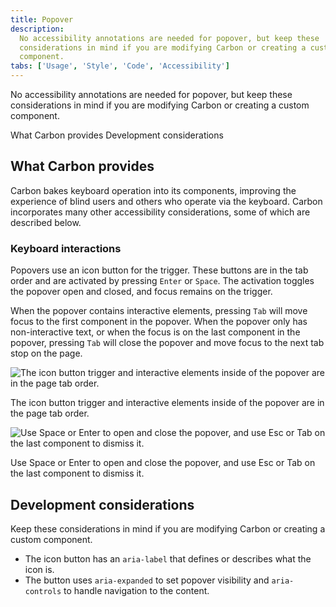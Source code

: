```yaml
---
title: Popover
description:
  No accessibility annotations are needed for popover, but keep these
  considerations in mind if you are modifying Carbon or creating a custom
  component.
tabs: ['Usage', 'Style', 'Code', 'Accessibility']
---
```




<PageDescription>

No accessibility annotations are needed for popover, but keep these
considerations in mind if you are modifying Carbon or creating a custom
component.

</PageDescription>

<AnchorLinks>
  <AnchorLink>What Carbon provides</AnchorLink>
  <AnchorLink>Development considerations</AnchorLink>
</AnchorLinks>

## What Carbon provides

Carbon bakes keyboard operation into its components, improving the experience of
blind users and others who operate via the keyboard. Carbon incorporates many
other accessibility considerations, some of which are described below.

### Keyboard interactions

Popovers use an icon button for the trigger. These buttons are in the tab order
and are activated by pressing `Enter` or `Space`. The activation toggles the
popover open and closed, and focus remains on the trigger.

When the popover contains interactive elements, pressing `Tab` will move focus
to the first component in the popover. When the popover only has non-interactive
text, or when the focus is on the last component in the popover, pressing `Tab`
will close the popover and move focus to the next tab stop on the page.

<Row>
<Column colLg={12}>

![The icon button trigger and interactive elements inside of the popover are in the page tab order.](images/popover-a11y-1.png)

<Caption>
  The icon button trigger and interactive elements inside of the popover are in
  the page tab order.
</Caption>

</Column>
</Row>

<Row>
<Column colLg={12}>

![Use Space or Enter to open and close the popover, and use Esc or Tab on the last component to dismiss it.](images/popover-a11y-2.png)

<Caption>
  Use Space or Enter to open and close the popover, and use Esc or Tab on the
  last component to dismiss it.
</Caption>

</Column>
</Row>

## Development considerations

Keep these considerations in mind if you are modifying Carbon or creating a
custom component.

- The icon button has an `aria-label` that defines or describes what the icon
  is.
- The button uses `aria-expanded` to set popover visibility and `aria-controls`
  to handle navigation to the content.

<A11yStatus layout="table" components="Popover" />

